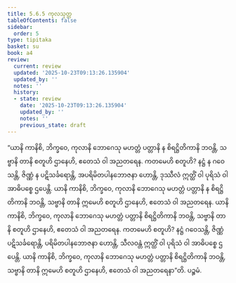 ```yaml
---
title: 5.6.5 ကုလသုတ္တ
tableOfContents: false
sidebar:
  order: 5
type: tipitaka
basket: su
book: a4
review:
  current: review
  updated: '2025-10-23T09:13:26.135904'
  updated_by: ''
  notes: ''
  history:
  - state: review
    date: '2025-10-23T09:13:26.135904'
    updated_by: ''
    notes: ''
    previous_state: draft
---
```



<ReviewStatus review={frontmatter.review} showDetails={true} />

<HypothesisAnnotation frontmatter={frontmatter} />

<DynamicBreadcrumb />

<Division number="258" book="a4" e="ch" v="15" p="572">

<Paragraph number="1538" book="a4">
“ယာနိ ကာနိစိ, ဘိက္ခဝေ, ကုလာနိ ဘောဂေသု မဟတ္တံ ပတ္တာနိ န စိရဋ္ဌိတိကာနိ ဘဝန္တိ, သဗ္ဗာနိ တာနိ စတူဟိ ဌာနေဟိ, ဧတေသံ ဝါ အညတရေန. ကတမေဟိ စတူဟိ? နဋ္ဌံ န ဂဝေသန္တိ, ဇိဏ္ဏံ န ပဋိသင်္ခရောန္တိ, အပရိမိတပါနဘောဇနာ ဟောန္တိ, ဒုဿီလံ ဣတ္ထိံ ဝါ ပုရိသံ ဝါ အာဓိပစ္စေ ဌပေန္တိ. ယာနိ ကာနိစိ, ဘိက္ခဝေ, ကုလာနိ ဘောဂေသု မဟတ္တံ ပတ္တာနိ န စိရဋ္ဌိတိကာနိ ဘဝန္တိ, သဗ္ဗာနိ တာနိ ဣမေဟိ စတူဟိ ဌာနေဟိ, ဧတေသံ ဝါ အညတရေန.
</Paragraph>

<Paragraph number="1539" book="a4">
ယာနိ ကာနိစိ, ဘိက္ခဝေ, ကုလာနိ ဘောဂေသု မဟတ္တံ ပတ္တာနိ စိရဋ္ဌိတိကာနိ ဘဝန္တိ, သဗ္ဗာနိ တာနိ စတူဟိ ဌာနေဟိ, ဧတေသံ ဝါ အညတရေန. ကတမေဟိ စတူဟိ? နဋ္ဌံ ဂဝေသန္တိ, ဇိဏ္ဏံ ပဋိသင်္ခရောန္တိ, ပရိမိတပါနဘောဇနာ ဟောန္တိ, သီလဝန္တံ ဣတ္ထိံ ဝါ ပုရိသံ ဝါ အာဓိပစ္စေ ဌပေန္တိ. ယာနိ ကာနိစိ, ဘိက္ခဝေ, ကုလာနိ ဘောဂေသု မဟတ္တံ ပတ္တာနိ စိရဋ္ဌိတိကာနိ ဘဝန္တိ, သဗ္ဗာနိ တာနိ ဣမေဟိ စတူဟိ ဌာနေဟိ, ဧတေသံ ဝါ အညတရေနာ”တိ.

</Paragraph>
</Division>

<Paragraph number="1540" type="center" book="a4">
ပဉ္စမံ.
</Paragraph>